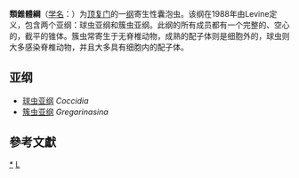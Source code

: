 {{Other uses
|subject = 生物學的[[纲|纲]]
|other = 幾何學中的類錐體
|類錐體
}}
{{Automatic taxobox
| taxon = Conoidasida
| authority = Levine, 1988
| image = Emaxima oocysts usda.jpg
| image_caption = Eimeria maxima 的球虫卵囊

}}
'''類錐體綱'''（[[学名|学名]]：{{lang|la|''Conoidasida''}}）为[[顶复门|顶复门]]的一[[纲|纲]]寄生性囊泡虫。该纲在1988年由Levine定义，包含两个亚纲：球虫亚纲和簇虫亚纲。此纲的所有成员都有一个完整的、空心的，截平的锥体。簇虫常寄生于无脊椎动物，成熟的配子体则是细胞外的，球虫则大多感染脊椎动物，并且大多具有细胞内的配子体。

==亚纲==
* [[球虫亚纲|球虫亚纲]] ''Coccidia''
* [[簇虫亚纲|簇虫亚纲]] ''Gregarinasina''

==參考文獻==
{{reflist}}

{{taxonbar}}

[[Category:_類錐體綱|*]]
[[Category:1988年描述的分类群|L]]
